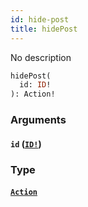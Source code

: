 ```yaml
---
id: hide-post
title: hidePost
---
```


No description

```graphql
hidePost(
  id: ID!
): Action!

```

### Arguments

#### `id` ([`ID!`](/graphql/scalars/id))

### Type

#### [`Action`](/graphql/objects/action)
